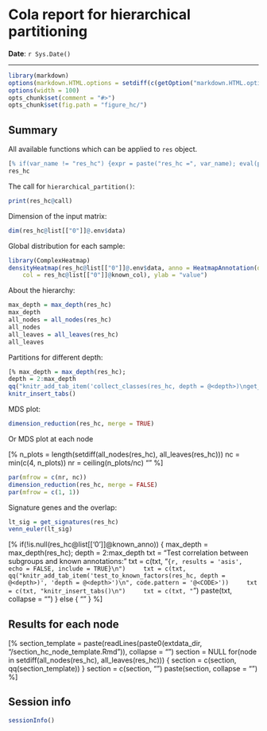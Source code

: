 Cola report for hierarchical partitioning
==================

**Date**: `r Sys.Date()`

----------------------------------------------------------------

<style type='text/css'>
[% extdata_dir = system.file("extdata", package = "cola")
paste(readLines(paste0(extdata_dir, "/custom.css")), collapse = "\n") %]
</style>

```r
library(markdown)
options(markdown.HTML.options = setdiff(c(getOption("markdown.HTML.options"), "toc"), "base64_images"))
options(width = 100)
opts_chunk$set(comment = "#>")
opts_chunk$set(fig.path = "figure_hc/")
```

## Summary

All available functions which can be applied to `res` object.

```r
[% if(var_name != "res_hc") {expr = paste("res_hc =", var_name); eval(parse(text =expr)); expr} %]
res_hc
```

The call for `hierarchical_partition()`:

```r
print(res_hc@call)
```


Dimension of the input matrix:

```r
dim(res_hc@list[["0"]]@.env$data)
```

Global distribution for each sample:

```r
library(ComplexHeatmap)
densityHeatmap(res_hc@list[["0"]]@.env$data, anno = HeatmapAnnotation(df = res_hc@list[["0"]]@known_anno, 
	col = res_hc@list[["0"]]@known_col), ylab = "value")
```

About the hierarchy:


```r
max_depth = max_depth(res_hc)
max_depth
all_nodes = all_nodes(res_hc)
all_nodes
all_leaves = all_leaves(res_hc)
all_leaves
```


Partitions for different depth:

```r
[% max_depth = max_depth(res_hc);
depth = 2:max_depth
qq("knitr_add_tab_item('collect_classes(res_hc, depth = @<depth>)\nget_class(res_hc, depth = @<depth>)', 'depth = @<depth>')\n", code.pattern = "@<CODE>") %]
knitr_insert_tabs()
```

MDS plot:

```r
dimension_reduction(res_hc, merge = TRUE)
```

Or MDS plot at each node

[% 
n_plots = length(setdiff(all_nodes(res_hc), all_leaves(res_hc)))
nc = min(c(4, n_plots))
nr = ceiling(n_plots/nc)
""
 %]
```r
par(mfrow = c(nr, nc))
dimension_reduction(res_hc, merge = FALSE)
par(mfrow = c(1, 1))
```

Signature genes and the overlap:

```r
lt_sig = get_signatures(res_hc)
venn_euler(lt_sig)
```


[% if(!is.null(res_hc@list[['0']]@known_anno)) {
	max_depth = max_depth(res_hc);
	depth = 2:max_depth
	txt = "Test correlation between subgroups and known annotations:\n\n"
	txt = c(txt, "```{r, results = 'asis', echo = FALSE, include = TRUE}\n")
	txt = c(txt, qq("knitr_add_tab_item('test_to_known_factors(res_hc, depth = @<depth>)', 'depth = @<depth>')\n", code.pattern = '@<CODE>'))
	txt = c(txt, "knitr_insert_tabs()\n")
	txt = c(txt, "```\n")
	paste(txt, collapse = "\n")
} else {
	""
} %]

## Results for each node

[%
section_template = paste(readLines(paste0(extdata_dir, "/section_hc_node_template.Rmd")), collapse = "\n")
section = NULL
for(node in setdiff(all_nodes(res_hc), all_leaves(res_hc))) {
    section = c(section, qq(section_template))
}
section = c(section, "\n")
paste(section, collapse = "\n\n")
%]

## Session info

```r
sessionInfo()
```
